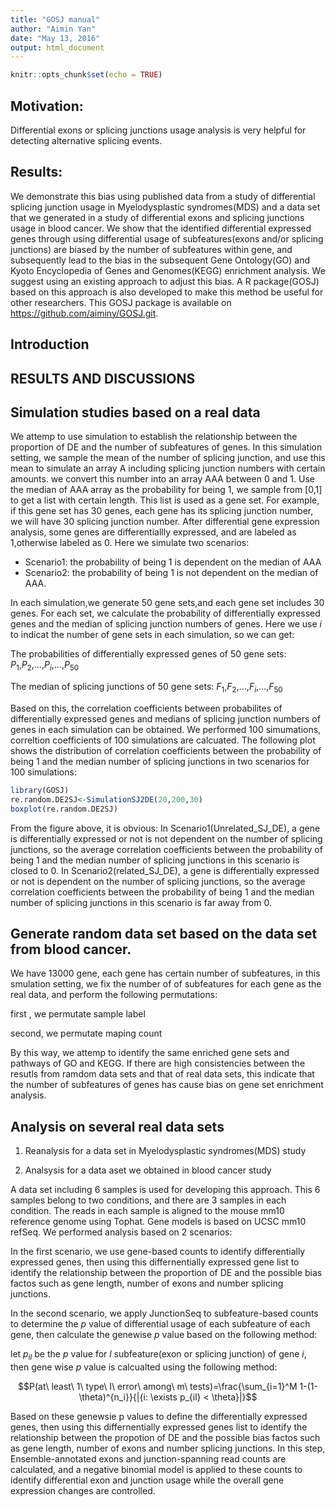 ```yaml
---
title: "GOSJ manual"
author: "Aimin Yan"
date: "May 13, 2016"
output: html_document
---
```


```r
knitr::opts_chunk$set(echo = TRUE)
```

## Motivation: 
Differential exons or splicing junctions usage analysis is very helpful for detecting alternative splicing events. 

## Results: 
We demonstrate this bias using published data from a study of differential splicing junction usage in Myelodysplastic syndromes(MDS) and a data set that we generated in a study of differential exons and splicing junctions usage in blood cancer. We show that the identified differential expressed genes through using differential usage of subfeatures(exons and/or splicing junctions) are biased by the number of subfeatures within gene, and subsequently lead to the bias in the subsequent Gene Ontology(GO) and Kyoto Encyclopedia of Genes and Genomes(KEGG) enrichment analysis. We suggest using an existing approach to adjust this bias. A R package(GOSJ) based on this approach is also developed to make this method be useful for other researchers. This GOSJ package is available on <https://github.com/aiminy/GOSJ.git>.

## Introduction

## RESULTS AND DISCUSSIONS

## Simulation studies based on a real data
We attemp to use simulation to establish the relationship between the proportion of DE and the number of subfeatures of genes. In this simulation setting, we sample the mean of the number of splicing junction, and use this mean to simulate an array A including splicing junction numbers with certain amounts. we convert this number into an array AAA between 0 and 1. Use the median of AAA array as the probability for being 1, we sample from [0,1] to get a list with certain length. This list is used as
a gene set. For example, if this gene set has 30 genes, each gene has its splicing junction number, we will have 30 splicing junction number. After differential gene expression analysis, some genes are differentiallly expressed, and are labeled as 1,otherwise labeled as 0. Here we simulate two scenarios:

* Scenario1: the probability of being 1 is dependent on the median of AAA
* Scenario2: the probability of being 1 is not dependent on the median of AAA. 

In each simulation,we generate 50 gene sets,and each gene set includes 30 genes. For each set, we calculate the probability of differentially expressed genes and the median of splicing junction numbers of genes. Here we use $i$ to indicat the number of gene sets in each simulation, so we can get:

The probabilities of differentially expressed genes of 50 gene sets:
$P_1$,$P_2$,...,$P_i$,...,$P_{50}$

The median of splicing junctions of 50 gene sets:
$F_1$,$F_2$,...,$F_i$,...,$F_{50}$

Based on this, the correlation coefficients between probabilites of differentially expressed genes and medians of splicing junction numbers of genes in each simulation can be obtained. We performed 100 simumations, correltion coefficients of 100 simulations are calcuated. The following plot shows the distribution of correlation coefficients between the probability of being 1 and the median number of splicing junctions in two scenarios for 100 simulations:

```r
library(GOSJ)
re.random.DE2SJ<-SimulationSJ2DE(20,200,30)
boxplot(re.random.DE2SJ)
```

From the figure above, it is obvious:
In Scenario1(Unrelated_SJ_DE), a gene is differentially expressed or not is not dependent on the number of splicing junctions, so the average correlation coefficients between the probability of being 1 and the median number of splicing junctions in this scenario is closed to 0. In Scenario2(related_SJ_DE), a gene is differentially expressed or not is dependent on the number of splicing junctions, so the average correlation coefficients between the probability of being 1 and the median number of splicing junctions in this scenario is far away from 0.
<!-- ## Genewise p-value calculation -->


## Generate random data set based on the data set from blood cancer. 

We have 13000 gene, each gene has certain number of subfeatures, in this smulation setting, we fix the number of  of subfeatures for each gene as the real data, and perform the following permutations:

first , we permutate sample label

second, we permutate maping count 

By this way, we attemp to identify the same enriched gene sets and pathways of GO and KEGG. If there are high consistencies between the resutls from ramdom data sets and that of real data sets, this indicate that the number of subfeatures of genes has cause bias on gene set enrichment analysis.


## Analysis on several real data sets

#. Reanalysis for a data set in Myelodysplastic syndromes(MDS) study


#. Analsysis for a data aset we obtained in blood cancer study

A data set including 6 samples is used for developing this approach. This 6 samples belong to two conditions, and there are 3 samples in each condition. The reads in each sample is aligned to the mouse mm10 reference genome using Tophat. Gene models is based on UCSC mm10 refSeq. We performed analysis based on 2 scenarios:

In the first scenario, we use gene-based counts to identify differentially expressed genes, then using this differnentially expressed gene list to identify the relationship between the proportion of DE and the possible bias factos such as gene length, number of exons and number splicing junctions.

In the second scenario, we apply JunctionSeq to subfeature-based counts to determine the $p$ value of differential usage of each subfeature of each gene, then calculate the genewise $p$ value based on the following method:

let $p_{il}$ be the $p$ value for $l$
subfeature(exon or splicing junction) of gene $i$, then gene wise $p$ value is calcualted using the following method:

$$P(at\ least\ 1\ type\ I\ error\ among\ m\ tests)=\frac{\sum_{i=1}^M 1-(1-\theta)^{n_i}}{|{i: \exists p_{il} < \theta}|}$$

Based on these genewsie p values to define the differentially expressed genes, then using this differnentially expressed genes list to identify the relationship between the propotion of DE and the possible bias factos such as gene length, number of exons and number splicing junctions. In this step, Ensemble-annotated exons and junction-spanning read counts are calculated, and a negative binomial model is applied to these counts to identify differential exon and junction usage while the overall gene expression changes are controlled.    

```r

```

#
